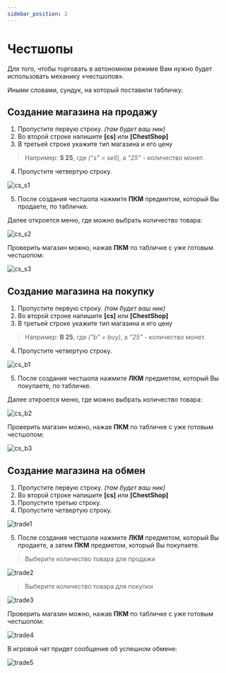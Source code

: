 ---
sidebar_position: 2
---

# Честшопы

Для того, чтобы торговать в автономном режиме Вам нужно будет использовать механику «честшопов».

Иными словами, сундук, на который поставили табличку.

## **Создание магазина на продажу**

1. Пропустите первую строку. *(там будет ваш ник)*
2. Во второй строке напишите **[cs]** или **[ChestShop]**
3. В третьей строке укажите тип магазина и его цену

> Например: **S 25**, где *("s" = sell)*, а *"25"* - количество монет.

4. Пропустите четвертую строку.

![cs_s1](/economy/cs_s1.avif)

5. После создания честшопа нажмите **ПКМ** предметом, который Вы продаете, по табличке.

Далее откроется меню, где можно выбрать количество товара:

![cs_s2](/economy/cs_s2.avif)

Проверить магазин можно, нажав **ПКМ** по табличке с уже готовым честшопом:

![cs_s3](/economy/cs_s3.avif)

## **Создание магазина на покупку**

1. Пропустите первую строку. *(там будет ваш ник)*
2. Во второй строке напишите **[cs]** или **[ChestShop]**
3. В третьей строке укажите тип магазина и его цену

> Например: **B 25**, где *("b" = buy)*, а *"25"* - количество монет.

4. Пропустите четвертую строку.

![cs_b1](/economy/cs_b1.avif)

5. После создания честшопа нажмите **ЛКМ** предметом, который Вы покупаете, по табличке.

Далее откроется меню, где можно выбрать количество товара:

![cs_b2](/economy/cs_b2.avif)

Проверить магазин можно, нажав **ПКМ** по табличке с уже готовым честшопом:

![cs_b3](/economy/cs_b3.avif)

## **Создание магазина на обмен**

1. Пропустите первую строку. *(там будет ваш ник)*
2. Во второй строке напишите **[cs]** или **[ChestShop]**
3. Пропустите третью строку.
4. Пропустите четвертую строку.

![trade1](/economy/trade1.avif)

5. После создания честшопа нажмите **ЛКМ** предметом, который Вы продаете, а затем **ПКМ** предметом, который Вы покупаете.

>Выберите количество товара для продажи

![trade2](/economy/trade2.avif)

>Выберите количество товара для покупки

![trade3](/economy/trade3.avif)

Проверить магазин можно, нажав **ПКМ** по табличке с уже готовым честшопом:

![trade4](/economy/trade4.avif)

В игровой чат придет сообщение об успешном обмене:

![trade5](/economy/trade5.avif)
